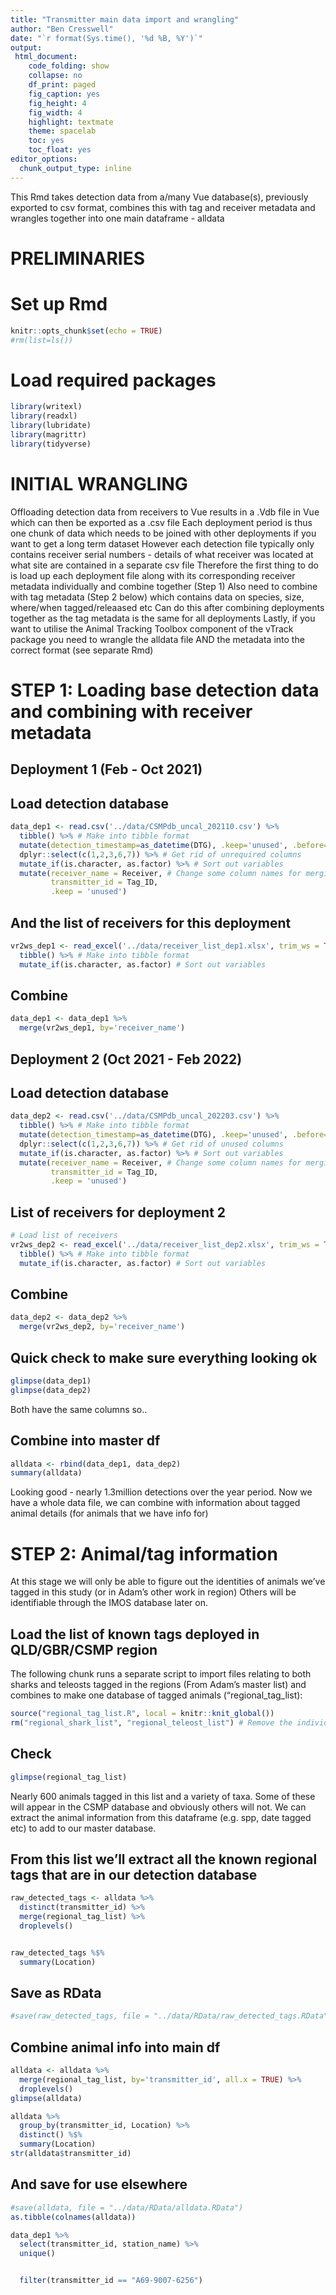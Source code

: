 ```yaml
---
title: "Transmitter main data import and wrangling"
author: "Ben Cresswell"
date: "`r format(Sys.time(), '%d %B, %Y')`"
output: 
 html_document:
    code_folding: show
    collapse: no
    df_print: paged
    fig_caption: yes
    fig_height: 4
    fig_width: 4
    highlight: textmate
    theme: spacelab
    toc: yes
    toc_float: yes
editor_options: 
  chunk_output_type: inline
---
```


This Rmd takes detection data from a/many Vue database(s), previously exported to csv format, combines this with tag and receiver metadata and wrangles together into one main dataframe - alldata

# PRELIMINARIES #

# Set up Rmd
```r
knitr::opts_chunk$set(echo = TRUE)
#rm(list=ls())
```

# Load required packages
```r
library(writexl)
library(readxl)
library(lubridate)
library(magrittr)
library(tidyverse)
```


# INITIAL WRANGLING #

Offloading detection data from receivers to Vue results in a .Vdb file in Vue which can then be exported as a .csv file 
Each deployment period is thus one chunk of data which needs to be joined with other deployments if you want to get a long term dataset
However each detection file typically only contains receiver serial numbers - details of what receiver was located at what site are contained in a separate csv file
Therefore the first thing to do is load up each deployment file along with its corresponding receiver metadata individually and combine together (Step 1)
Also need to combine with tag metadata (Step 2 below) which contains data on species, size, where/when tagged/releaased etc 
Can do this after combining deployments together as the tag metadata is the same for all deployments
Lastly, if you want to utilise the Animal Tracking Toolbox component of the vTrack package you need to wrangle the alldata file AND the metadata into the correct format (see separate Rmd)



# STEP 1: Loading base detection data and combining with receiver metadata

## Deployment 1 (Feb - Oct 2021)

## Load detection database
```r
data_dep1 <- read.csv('../data/CSMPdb_uncal_202110.csv') %>% 
  tibble() %>% # Make into tibble format
  mutate(detection_timestamp=as_datetime(DTG), .keep='unused', .before='Receiver') %>%  # Sort out date-time column early
  dplyr::select(c(1,2,3,6,7)) %>% # Get rid of unrequired columns
  mutate_if(is.character, as.factor) %>% # Sort out variables
  mutate(receiver_name = Receiver, # Change some column names for merging below
         transmitter_id = Tag_ID,
         .keep = 'unused')
```

## And the list of receivers for this deployment
```r
vr2ws_dep1 <- read_excel('../data/receiver_list_dep1.xlsx', trim_ws = TRUE) %>%
  tibble() %>% # Make into tibble format
  mutate_if(is.character, as.factor) # Sort out variables
```

## Combine
```r
data_dep1 <- data_dep1 %>% 
  merge(vr2ws_dep1, by='receiver_name')
```



## Deployment 2 (Oct 2021 - Feb 2022)

## Load detection database
```r
data_dep2 <- read.csv('../data/CSMPdb_uncal_202203.csv') %>% 
  tibble() %>% # Make into tibble format
  mutate(detection_timestamp=as_datetime(DTG), .keep='unused', .before='Receiver') %>%  # Sort out date-time column early
  dplyr::select(c(1,2,3,6,7)) %>% # Get rid of unused columns
  mutate_if(is.character, as.factor) %>% # Sort out variables
  mutate(receiver_name = Receiver, # Change some column names for merging below
         transmitter_id = Tag_ID,
         .keep = 'unused')

```

## List of receivers for deployment 2
```r
# Load list of receivers
vr2ws_dep2 <- read_excel('../data/receiver_list_dep2.xlsx', trim_ws = TRUE) %>%
  tibble() %>% # Make into tibble format
  mutate_if(is.character, as.factor) # Sort out variables
```

## Combine
```r
data_dep2 <- data_dep2 %>%  
  merge(vr2ws_dep2, by='receiver_name')
```

## Quick check to make sure everything looking ok
```r
glimpse(data_dep1)
glimpse(data_dep2)
```

Both have the same columns so..

## Combine into master df
```r
alldata <- rbind(data_dep1, data_dep2)
summary(alldata)
```
Looking good - nearly 1.3million detections over the year period.
Now we have a whole data file, we can combine with information about tagged animal details (for animals that we have info for)



# STEP 2:  Animal/tag information

At this stage we will only be able to figure out the identities of animals we've tagged in this study (or in Adam's other work in region)
Others will be identifiable through the IMOS database later on.

## Load the list of known tags deployed in QLD/GBR/CSMP region
The following chunk runs a separate script to import files relating to both sharks and teleosts tagged in the regions (From Adam's master list) and combines to make one database of tagged animals ("regional_tag_list):
```r
source("regional_tag_list.R", local = knitr::knit_global())
rm("regional_shark_list", "regional_teleost_list") # Remove the individual shark and teleost lists as we don't need them separately (for now)
```

## Check
```r
glimpse(regional_tag_list)
```

Nearly 600 animals tagged in this list and a variety of taxa. Some of these will appear in the CSMP database and obviously others will not. We can extract the animal information from this dataframe (e.g. spp, date tagged etc) to add to our master database. 

## From this list we'll extract all the known regional tags that are in our detection database
```r
raw_detected_tags <- alldata %>% 
  distinct(transmitter_id) %>% 
  merge(regional_tag_list) %>% 
  droplevels()


raw_detected_tags %$%
  summary(Location)
```

## Save as RData
```r
#save(raw_detected_tags, file = "../data/RData/raw_detected_tags.RData")
```



## Combine animal info into main df
```r
alldata <- alldata %>% 
  merge(regional_tag_list, by='transmitter_id', all.x = TRUE) %>% 
  droplevels()
glimpse(alldata)

alldata %>% 
  group_by(transmitter_id, Location) %>% 
  distinct() %$% 
  summary(Location)
str(alldata$transmitter_id)
```

## And save for use elsewhere
```r
#save(alldata, file = "../data/RData/alldata.RData")
as.tibble(colnames(alldata))
```


```r
data_dep1 %>% 
  select(transmitter_id, station_name) %>% 
  unique()


  filter(transmitter_id == "A69-9007-6256")


```



